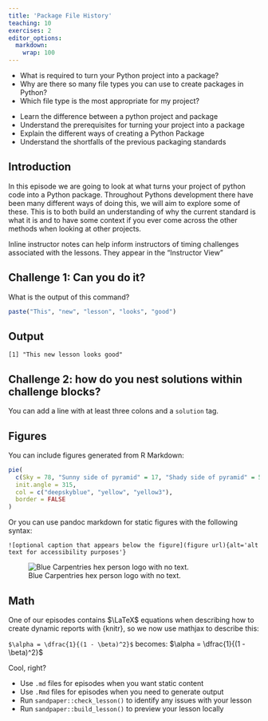 ```yaml
---
title: 'Package File History'
teaching: 10
exercises: 2
editor_options: 
  markdown: 
    wrap: 100
---
```


::: questions
-   What is required to turn your Python project into a package?
-   Why are there so many file types you can use to create packages in Python?
-   Which file type is the most appropriate for my project?
:::

::: objectives
-   Learn the difference between a python project and package
-   Understand the prerequisites for turning your project into a package
-   Explain the different ways of creating a Python Package
-   Understand the shortfalls of the previous packaging standards
:::

## Introduction

In this episode we are going to look at what turns your project of python code into a Python package. 
Throughout Pythons development there have been many different ways of doing this, we will aim to explore some of these. 
This is to both build an understanding of why the current standard is what it is and to have some context if you ever come across the other methods when looking at other projects.



::: instructor
Inline instructor notes can help inform instructors of timing challenges associated with the
lessons. They appear in the "Instructor View"
:::

::: challenge
## Challenge 1: Can you do it?

What is the output of this command?

``` r
paste("This", "new", "lesson", "looks", "good")
```

::: solution
## Output

``` output
[1] "This new lesson looks good"
```
:::

## Challenge 2: how do you nest solutions within challenge blocks?

::: solution
You can add a line with at least three colons and a `solution` tag.
:::
:::

## Figures

You can include figures generated from R Markdown:

```r
pie(
  c(Sky = 78, "Sunny side of pyramid" = 17, "Shady side of pyramid" = 5), 
  init.angle = 315, 
  col = c("deepskyblue", "yellow", "yellow3"), 
  border = FALSE
)
```

Or you can use pandoc markdown for static figures with the following syntax:

`![optional caption that appears below the figure](figure url){alt='alt text for accessibility purposes'}`

![Blue Carpentries hex person logo with no
text.](https://raw.githubusercontent.com/carpentries/logo/master/Badge_Carpentries.svg)

## Math

One of our episodes contains $\LaTeX$ equations when describing how to create dynamic reports with
{knitr}, so we now use mathjax to describe this:

`$\alpha = \dfrac{1}{(1 - \beta)^2}$` becomes: $\alpha = \dfrac{1}{(1 - \beta)^2}$

Cool, right?

::: keypoints
-   Use `.md` files for episodes when you want static content
-   Use `.Rmd` files for episodes when you need to generate output
-   Run `sandpaper::check_lesson()` to identify any issues with your lesson
-   Run `sandpaper::build_lesson()` to preview your lesson locally
:::
